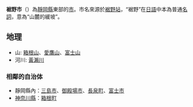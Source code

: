 {{日本都市|
自治體名=裾野市|
圖像=[[File:Susono_20120927_a.jpg|240px]]|
圖像說明=裾野市區、[[愛鷹山|愛鷹山]]（足高山）與[[富士山|富士山]]|
市章=[[File:静岡県裾野市市章.svg|100px]]|
日文原名=裾野市|
平假名=すそのし|
羅馬字拼音=Susono-shi|
都道府縣=靜岡縣|
支廳=|
編號=22220-8|
面積=138.39|
邊界未定=|
人口=50,269|
統計時間=2021年6月1日|
自治體=[[三島市|三島市]]、[[御殿場市|御殿場市]]、[[長泉町|長泉町]]、[[富士市|富士市]]<br>[[神奈川縣|神奈川縣]]：[[箱根町|箱根町]]|
花=[[杜鵑花|杜鵑花]]|
樹=[[杉|杉]]|
鳥=[[短翅樹鶯|短翅樹鶯]]|
其他象徵物=|
其他象徵=|
市長=高村謙二|
郵遞區號=410-1192|
所在地=裾野市佐野1059|
電話號碼=55-992-2640|
外部連結=http://www.city.susono.shizuoka.jp/|
經度=|
緯度=|
地圖=[[File:Susono_in_Shizuoka_Prefecture.png|250px]]|
註記=人口：[http://www.city.susono.shizuoka.jp/city/toukei.jsp 裾野市官方網頁]|
}}
'''裾野市'''（{{jpn|j=裾野市|hg=すそのし|rm=Susono shi|f=y}}）為[[靜岡縣|靜岡縣]]東部的[[市|市]]。市名來源於[[裾野站|裾野站]]，“裾野”在[[日語|日語]]中本為普通[[名詞|名詞]]，意為“山麓的緩坡”。

==地理==
*山: [[箱根山|箱根山]]、[[愛鷹山|愛鷹山]]、[[富士山|富士山]]
*河川: [[黃瀨川|黃瀨川]]

===相鄰的自治体===
*靜岡縣內：[[三島市|三島市]]、[[御殿場市|御殿場市]]、[[長泉町|長泉町]]、[[富士市|富士市]]
*[[神奈川縣|神奈川縣]]：[[箱根町|箱根町]]

{{靜岡縣}}
{{Authority control}}
{{日本地理小作品}}